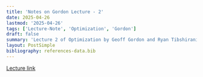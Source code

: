 ```yaml
---
title: 'Notes on Gordon Lecture - 2'
date: 2025-04-26
lastmod: '2025-04-26'
tags: ['Lecture-Note', 'Optimization', 'Gordon']
draft: false
summary: 'Lecture 2 of Optimization by Geoff Gordon and Ryan Tibshirani'
layout: PostSimple
bibliography: references-data.bib
---
```


[Lecture link](https://www.youtube.com/watch?v=vjAW8UCWWhQ&list=PL7y-1rk2cCsDOv91McLOnV4kExFfTB7dU&index=2&ab_channel=GeoffGordon)


